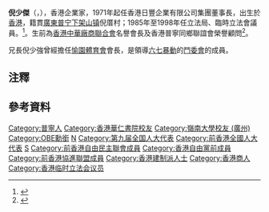 {{Infobox_officeholder
| name = 倪少傑<br>Ngai Shiu-kit
| image =
| office = [[臨時立法會|臨時立法會議員]]
| term_start = 1996年12月21日
| term_end = 1998年6月30日
| office1 = [[立法局|香港立法局議員]]
| term_start1 = 1985年10月30日
| term_end1 = 1997年6月30日
| constituency1 = [[工業界（第二）功能界別|工業界（第二）]]
| date of birth = {{birth date|1924|11|14}}{{noteTag|name=香港人名錄|資料出自1994年由盧子健和何安達所著的《香港人名錄》（天地圖書出版）第242頁。}}
| place of birth = {{HKG-1910}}
| date of death = {{death date and age|2015|4|9|1924|11|14|df=yes}}
| place of death = {{HK}}
| party = [[自民聯|自民聯]]（?-1991）<br>[[啟聯資源中心|啟聯資源中心]]（1991-1993）<br>[[自由黨_(香港)|自由黨]]（1993-?）<br>[[港進聯|港進聯]]（1998-）
| spouse = 陳楚雲{{noteTag|name=香港人名錄}}
| relatives = 兄：倪少強
| educate =
* [[香港華仁書院|香港華仁書院]]{{noteTag|name=香港人名錄}} 
* [[岭南大学_(广州)|廣州嶺南大學]]經濟學士{{noteTag|name=香港人名錄}} 
| past =
* [[香港中華廠商聯合會|香港中華廠商聯合會]]會長</span>
* 香港工業發展委員會委員 </span>
* [[香港貿易發展局|香港貿易發展局]]委員</span>
* [[香港職業訓練局|香港職業訓練局]]副主席</span>
* 1985-1995年：[[立法局|立法局]]議員</span>
* 1997-1998年：[[臨時立法會|臨時立法會]]議員</span>
}}

'''倪少傑'''{{SBSHK}}{{OBE}}{{JP}}（{{lang-en|Ngai Shiu-kit}}，{{bd|1924年|11月14日|2015年|4月9日|Ngai, Shiu-kit}}），香港企業家，1971年起任香港日豐企業有限公司集團董事長，出生於[[香港|香港]]，籍貫[[廣東|廣東]][[普宁|普宁]][[下架山镇|下架山镇]]倪厝村；1985年至1998年任立法局、臨時立法會議員。<ref name="臨時立法會">{{cite web |title=臨時立法會議員簡歷 - 倪少傑 |url=http://www.legco.gov.hk/yr97-98/chinese/members/meminfo.htm |publisher=臨時立法會 |accessdate=2011-12-20 |deadurl=yes |archiveurl=https://web.archive.org/web/20130921054646/http://www.legco.gov.hk/yr97-98/chinese/members/meminfo.htm |archivedate=2013-09-21 }}</ref>。生前為[[香港中華廠商聯合會|香港中華廠商聯合會]]名譽會長及香港普寧同鄉聯誼會榮譽顧問<ref>{{cite news|title=香港工业界太平绅士：倪少杰|url=http://person.chaoren.com/html/20110614/info_view_6995.html|newspaper=揭阳新闻网|date=2011-06-14}}{{dead link|date=2017年11月 |bot=InternetArchiveBot |fix-attempted=yes }}</ref>。

兄長倪少強曾經擔任[[愉園體育會|愉園體育會]]會長，是領導[[六七暴動|六七暴動]]的[[鬥委會|鬥委會]]的成員。

==注釋==
{{noteFoot}}

==參考資料==
{{reflist}}

{{香港立法局議員 (1985-1988)}}
{{香港立法局議員 (1988-1991)}}
{{香港立法局議員 (1991-1995)}}
{{香港立法局議員 (1995-1997)}}
{{香港臨時立法會議員}}

{{DEFAULTSORT:Ngai, Shiu-kit}}
[[Category:普寧人|Category:普寧人]]
[[Category:香港華仁書院校友|Category:香港華仁書院校友]]
[[Category:嶺南大學校友_(廣州)|Category:嶺南大學校友 (廣州)]]
[[Category:OBE勳銜|Category:OBE勳銜]]
[[Category:前香港立法局議員|N]]
[[Category:第九届全国人大代表|Category:第九届全国人大代表]]
[[Category:前香港全國人大代表|Category:前香港全國人大代表]]
[[Category:倪姓|S]]
[[Category:前香港自由民主聯會成員|Category:前香港自由民主聯會成員]]
[[Category:香港自由黨前成員|Category:香港自由黨前成員]]
[[Category:前香港協進聯盟成員|Category:前香港協進聯盟成員]]
[[Category:香港建制派人士|Category:香港建制派人士]]
[[Category:香港商人|Category:香港商人]]
[[Category:香港临时立法会议员|Category:香港临时立法会议员]]